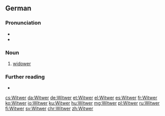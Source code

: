 ==German==

===Pronunciation===
* {{IPA|[ˈvɪtvɐ]|lang=de}}
* {{audio|De-Witwer.ogg|Audio|lang=de}}

===Noun===
{{de-noun|m|Witwers|Witwer}}

# [[widower]]

===Further reading===
* {{R:Duden}}

[[cs:Witwer]]
[[da:Witwer]]
[[de:Witwer]]
[[et:Witwer]]
[[el:Witwer]]
[[es:Witwer]]
[[fr:Witwer]]
[[ko:Witwer]]
[[io:Witwer]]
[[ku:Witwer]]
[[hu:Witwer]]
[[mg:Witwer]]
[[pl:Witwer]]
[[ru:Witwer]]
[[fi:Witwer]]
[[sv:Witwer]]
[[chr:Witwer]]
[[zh:Witwer]]